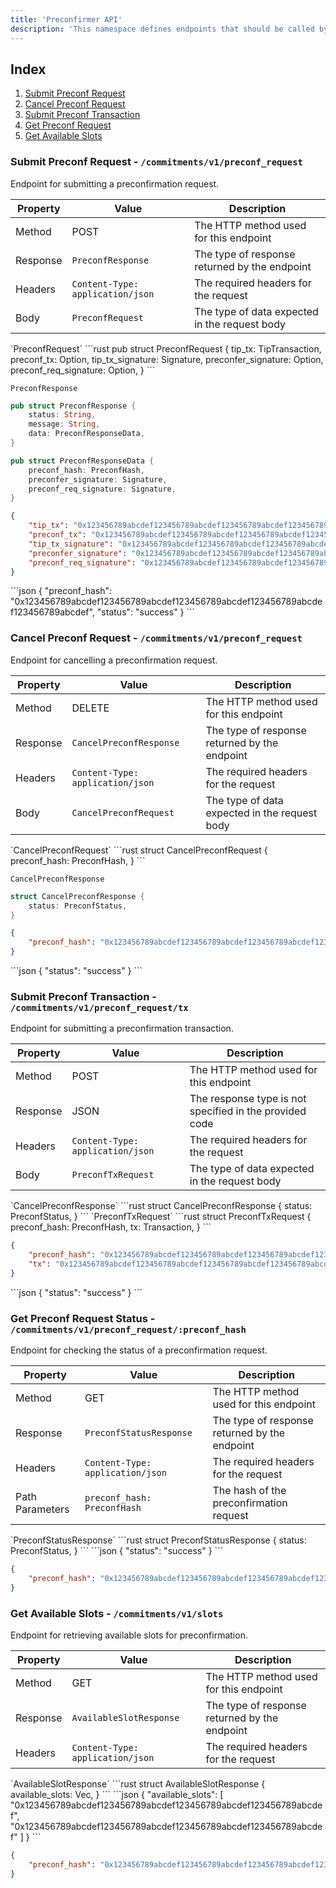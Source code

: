 ```yaml
---
title: 'Preconfirmer API'
description: 'This namespace defines endpoints that should be called by users or applications to interact with the Taiyi preconfirmer'
---
```

## Index

1. [Submit Preconf Request](#submit-preconf-request---commitmentsv1preconf_request)
2. [Cancel Preconf Request](#cancel-preconf-request---commitmentsv1preconf_request)
3. [Submit Preconf Transaction](#submit-preconf-transaction---commitmentsv1preconf_requesttx)
4. [Get Preconf Request](#get-preconf-request---commitmentsv1preconf_requestpreconf_hash)
5. [Get Available Slots](#get-available-slots---commitmentsv1slots)



### Submit Preconf Request - `/commitments/v1/preconf_request`

Endpoint for submitting a preconfirmation request.

| Property | Value | Description |
|----------|-------|-------------|
| Method | POST | The HTTP method used for this endpoint |
| Response | `PreconfResponse` | The type of response returned by the endpoint |
| Headers | `Content-Type: application/json` | The required headers for the request |
| Body | `PreconfRequest` | The type of data expected in the request body |

<Accordion title="Schema">
`PreconfRequest`
```rust
pub struct PreconfRequest {
    tip_tx: TipTransaction,
    preconf_tx: Option<PreconfTx>,
    tip_tx_signature: Signature,
    preconfer_signature: Option<Signature>,
    preconf_req_signature: Option<Signature>,
}
```

`PreconfResponse`
```rust
pub struct PreconfResponse {
    status: String,
    message: String,
    data: PreconfResponseData,
}

pub struct PreconfResponseData {
    preconf_hash: PreconfHash,
    preconfer_signature: Signature,
    preconf_req_signature: Signature,
}
```
</Accordion>

<Accordion title="Example Request Body">

```json
{
    "tip_tx": "0x123456789abcdef123456789abcdef123456789abcdef123456789abcdef123456789abcdef",
    "preconf_tx": "0x123456789abcdef123456789abcdef123456789abcdef123456789abcdef123456789abcdef",
    "tip_tx_signature": "0x123456789abcdef123456789abcdef123456789abcdef123456789abcdef123456789abcdef",
    "preconfer_signature": "0x123456789abcdef123456789abcdef123456789abcdef123456789abcdef123456789abcdef",
    "preconf_req_signature": "0x123456789abcdef123456789abcdef123456789abcdef123456789abcdef123456789abcdef"
}
```
</Accordion>

<Accordion title="Example Response">
```json
{
    "preconf_hash": "0x123456789abcdef123456789abcdef123456789abcdef123456789abcdef123456789abcdef",
    "status": "success"
}
```
</Accordion>


### Cancel Preconf Request - `/commitments/v1/preconf_request`

Endpoint for cancelling a preconfirmation request.

| Property | Value | Description |
|----------|-------|-------------|
| Method | DELETE | The HTTP method used for this endpoint |
| Response | `CancelPreconfResponse` | The type of response returned by the endpoint |
| Headers | `Content-Type: application/json` | The required headers for the request |
| Body | `CancelPreconfRequest` | The type of data expected in the request body |

<Accordion title="Schema">
`CancelPreconfRequest`
```rust 
struct CancelPreconfRequest {
preconf_hash: PreconfHash,
}
```

`CancelPreconfResponse`
```rust
struct CancelPreconfResponse {
    status: PreconfStatus,
}
```
</Accordion>
<Accordion title="Example Request Body">

```json
{
    "preconf_hash": "0x123456789abcdef123456789abcdef123456789abcdef123456789abcdef"
}
```
</Accordion>

<Accordion title="Example Response" >
```json
{
    "status": "success"
}
```
</Accordion>

### Submit Preconf Transaction - `/commitments/v1/preconf_request/tx`

Endpoint for submitting a preconfirmation transaction.

| Property | Value | Description |
|----------|-------|-------------|
| Method | POST | The HTTP method used for this endpoint |
| Response | JSON | The response type is not specified in the provided code |
| Headers | `Content-Type: application/json` | The required headers for the request |
| Body | `PreconfTxRequest` | The type of data expected in the request body |

<Accordion title="Schema">
`CancelPreconfResponse`
```rust
struct CancelPreconfResponse {
    status: PreconfStatus,
}
```
`PreconfTxRequest`
```rust
struct PreconfTxRequest {
preconf_hash: PreconfHash,
tx: Transaction,
}
```
</Accordion>
<Accordion title="Example Request Body">

```json
{
    "preconf_hash": "0x123456789abcdef123456789abcdef123456789abcdef123456789abcdef",
    "tx": "0x123456789abcdef123456789abcdef123456789abcdef123456789abcdef123456789abcdef"
}
```
</Accordion>
<Accordion title="Example Response">
```json
{
    "status": "success"
}
```
</Accordion>

### Get Preconf Request Status - `/commitments/v1/preconf_request/:preconf_hash`

Endpoint for checking the status of a preconfirmation request.

| Property | Value | Description |
|----------|-------|-------------|
| Method | GET | The HTTP method used for this endpoint |
| Response | `PreconfStatusResponse` | The type of response returned by the endpoint |
| Headers | `Content-Type: application/json` | The required headers for the request |
| Path Parameters | `preconf_hash: PreconfHash` | The hash of the preconfirmation request |

<Accordion title="Schema">
`PreconfStatusResponse`
```rust
struct PreconfStatusResponse {
    status: PreconfStatus,
}
```
</Accordion>
<Accordion title="Example Response">
```json
{
    "status": "success"
}
```
</Accordion>
<Accordion title="Example Request Body">

```json
{
    "preconf_hash": "0x123456789abcdef123456789abcdef123456789abcdef123456789abcdef"
}
```
</Accordion>

### Get Available Slots - `/commitments/v1/slots`

Endpoint for retrieving available slots for preconfirmation.

| Property | Value | Description |
|----------|-------|-------------|
| Method | GET | The HTTP method used for this endpoint |
| Response | `AvailableSlotResponse` | The type of response returned by the endpoint |
| Headers | `Content-Type: application/json` | The required headers for the request |

<Accordion title="Schema">
`AvailableSlotResponse`
```rust
struct AvailableSlotResponse {
    available_slots: Vec<Slot>,
}
```
</Accordion>
<Accordion title="Example Response">
```json
{
    "available_slots": [
        "0x123456789abcdef123456789abcdef123456789abcdef123456789abcdef",
        "0x123456789abcdef123456789abcdef123456789abcdef123456789abcdef"
    ]
}
```
</Accordion>
<Accordion title="Example Request Body">

```json
{
    "preconf_hash": "0x123456789abcdef123456789abcdef123456789abcdef123456789abcdef"
}
```
</Accordion>